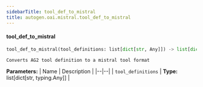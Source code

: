 ```yaml
---
sidebarTitle: tool_def_to_mistral
title: autogen.oai.mistral.tool_def_to_mistral
---
```


<code class="doc-symbol doc-symbol-heading doc-symbol-function"></code>
#### tool_def_to_mistral

```python
tool_def_to_mistral(tool_definitions: list[dict[str, Any]]) -> list[dict[str, Any]]
```

    Converts AG2 tool definition to a mistral tool format

<b>Parameters:</b>
| Name | Description |
|--|--|
| `tool_definitions` | **Type:** list[dict[str, typing.Any]] |

<br />
